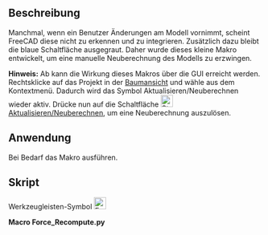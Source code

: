 <languages/>

{{Macro/de
|Name=Macro Force Recompute
|Icon=Force_Recompute.png
|Description=Dieses kleine Makro erzwingt eine manuelle Neuberechnung des Modells.
Manchmal nimmt der Benutzer Änderungen am Modell in FreeCAD vor.
Aber FreeCAD scheint sie nicht zu erkennen.
(Ab {{Version|0.17}}) kann die Wirkung dieses Makros über die GUI erreicht werden. Klicke mit der rechten Maustaste auf das Projekt in der Modellstrukturansicht und wähle "Zum Neuberechnen markieren" aus dem Kontextmenü. Danach klicke auf die Schaltfläche Neu berechnen.
|Author=shoogen
|Version=1.0
|Date=2014-09-01
|FCVersion=All
|Download=[https://www.freecadweb.org/wiki/images/8/88/Force_Recompute.png ToolBar Icon]
}}

<span id="Description"></span>
==Beschreibung==

Manchmal, wenn ein Benutzer Änderungen am Modell vornimmt, scheint FreeCAD diese nicht zu erkennen und zu integrieren. Zusätzlich dazu bleibt die blaue Schaltfläche {{Button|[[Image:Std_Refresh.svg|24px]] [[Std_Refresh/de|Aktualisieren/Neuberechnen]]}} ausgegraut.
Daher wurde dieses kleine Makro entwickelt, um eine manuelle Neuberechnung des Modells zu erzwingen.

'''Hinweis:''' Ab {{VersionPlus/de|0.17}} kann die Wirkung dieses Makros über die GUI erreicht werden. Rechtsklicke auf das Projekt in der [[Tree_view/de|Baumansicht]] und wähle {{KEY|Zum Neuberechnen markieren}} aus dem Kontextmenü. Dadurch wird das Symbol Aktualisieren/Neuberechnen wieder aktiv. Drücke nun auf die Schaltfläche [[Image:Std_Refresh.svg|24px]] [[Std_Refresh/de|Aktualisieren/Neuberechnen]], um eine Neuberechnung auszulösen.

<span id="Usage"></span>
==Anwendung==

Bei Bedarf das Makro ausführen.

<span id="Script"></span>
==Skript==

Werkzeugleisten-Symbol
[[Image:Force_Recompute.png|24px]]

'''Macro Force_Recompute.py'''

{{MacroCode|code=
# -*- coding: utf-8 -*-
# Force Recompute
# macro provided by shoogen

import FreeCAD
for obj in FreeCAD.ActiveDocument.Objects:
 obj.touch()
FreeCAD.ActiveDocument.recompute()

}}
{{clear}}